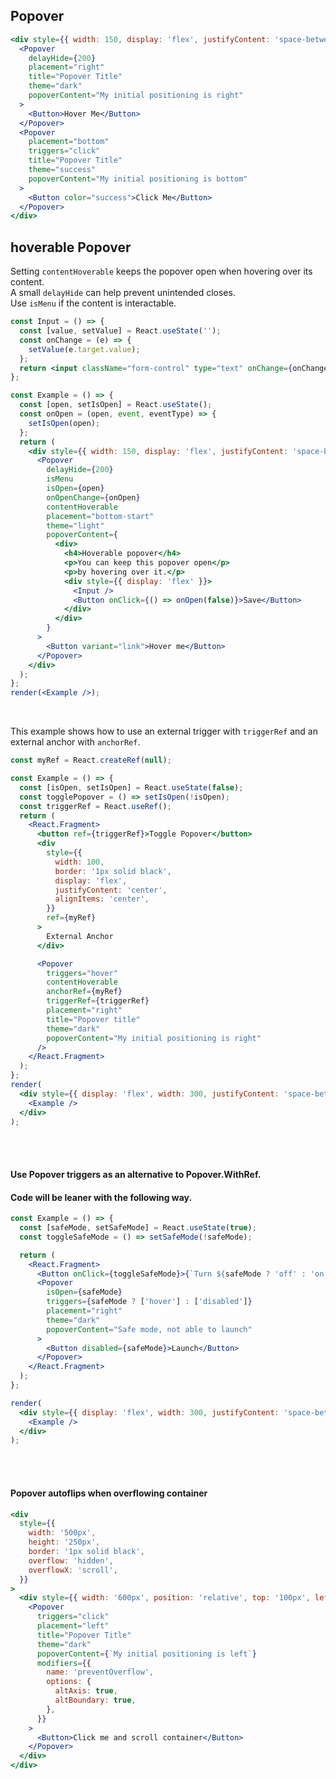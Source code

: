 
## Popover

```jsx live=true
<div style={{ width: 150, display: 'flex', justifyContent: 'space-between' }}>
  <Popover
    delayHide={200}
    placement="right"
    title="Popover Title"
    theme="dark"
    popoverContent="My initial positioning is right"
  >
    <Button>Hover Me</Button>
  </Popover>
  <Popover
    placement="bottom"
    triggers="click"
    title="Popover Title"
    theme="success"
    popoverContent="My initial positioning is bottom"
  >
    <Button color="success">Click Me</Button>
  </Popover>
</div>
```

## hoverable Popover

Setting `contentHoverable` keeps the popover open when hovering over its content.  
A small `delayHide` can help prevent unintended closes.  
Use `isMenu` if the content is interactable.

```jsx live=true
const Input = () => {
  const [value, setValue] = React.useState('');
  const onChange = (e) => {
    setValue(e.target.value);
  };
  return <input className="form-control" type="text" onChange={onChange} value={value} />;
};

const Example = () => {
  const [open, setIsOpen] = React.useState();
  const onOpen = (open, event, eventType) => {
    setIsOpen(open);
  };
  return (
    <div style={{ width: 150, display: 'flex', justifyContent: 'space-between' }}>
      <Popover
        delayHide={200}
        isMenu
        isOpen={open}
        onOpenChange={onOpen}
        contentHoverable
        placement="bottom-start"
        theme="light"
        popoverContent={
          <div>
            <h4>Hoverable popover</h4>
            <p>You can keep this popover open</p>
            <p>by hovering over it.</p>
            <div style={{ display: 'flex' }}>
              <Input />
              <Button onClick={() => onOpen(false)}>Save</Button>
            </div>
          </div>
        }
      >
        <Button variant="link">Hover me</Button>
      </Popover>
    </div>
  );
};
render(<Example />);
```

<br />

This example shows how to use an external trigger with `triggerRef` and an external anchor with `anchorRef`.

```jsx live=true
const myRef = React.createRef(null);

const Example = () => {
  const [isOpen, setIsOpen] = React.useState(false);
  const togglePopover = () => setIsOpen(!isOpen);
  const triggerRef = React.useRef();
  return (
    <React.Fragment>
      <button ref={triggerRef}>Toggle Popover</button>
      <div
        style={{
          width: 100,
          border: '1px solid black',
          display: 'flex',
          justifyContent: 'center',
          alignItems: 'center',
        }}
        ref={myRef}
      >
        External Anchor
      </div>

      <Popover
        triggers="hover"
        contentHoverable
        anchorRef={myRef}
        triggerRef={triggerRef}
        placement="right"
        title="Popover title"
        theme="dark"
        popoverContent="My initial positioning is right"
      />
    </React.Fragment>
  );
};
render(
  <div style={{ display: 'flex', width: 300, justifyContent: 'space-between' }}>
    <Example />
  </div>
);
```

<br />
<br />
<h4>Use Popover triggers as an alternative to Popover.WithRef.</h4>
<h4>Code will be leaner with the following way.</h4>

```jsx live=true
const Example = () => {
  const [safeMode, setSafeMode] = React.useState(true);
  const toggleSafeMode = () => setSafeMode(!safeMode);

  return (
    <React.Fragment>
      <Button onClick={toggleSafeMode}>{`Turn ${safeMode ? 'off' : 'on'} Safe Mode`}</Button>
      <Popover
        isOpen={safeMode}
        triggers={safeMode ? ['hover'] : ['disabled']}
        placement="right"
        theme="dark"
        popoverContent="Safe mode, not able to launch"
      >
        <Button disabled={safeMode}>Launch</Button>
      </Popover>
    </React.Fragment>
  );
};

render(
  <div style={{ display: 'flex', width: 300, justifyContent: 'space-between' }}>
    <Example />
  </div>
);
```

<br />
<br />
<h4>Popover autoflips when overflowing container</h4>

```jsx live=true
<div
  style={{
    width: '500px',
    height: '250px',
    border: '1px solid black',
    overflow: 'hidden',
    overflowX: 'scroll',
  }}
>
  <div style={{ width: '600px', position: 'relative', top: '100px', left: '250px' }}>
    <Popover
      triggers="click"
      placement="left"
      title="Popover Title"
      theme="dark"
      popoverContent={`My initial positioning is left`}
      modifiers={{
        name: 'preventOverflow',
        options: {
          altAxis: true,
          altBoundary: true,
        },
      }}
    >
      <Button>Click me and scroll container</Button>
    </Popover>
  </div>
</div>
```

<Props componentName="Popover" />
